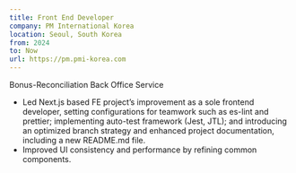 ```yaml
---
title: Front End Developer
company: PM International Korea
location: Seoul, South Korea
from: 2024
to: Now
url: https://pm.pmi-korea.com
---
```


Bonus-Reconciliation Back Office Service

- Led Next.js based FE project’s improvement as a sole frontend developer, setting configurations for teamwork such as es-lint and prettier; implementing auto-test framework (Jest, JTL); and introducing an optimized branch strategy and enhanced project documentation, including a new README.md file.
- Improved UI consistency and performance by refining common components.


